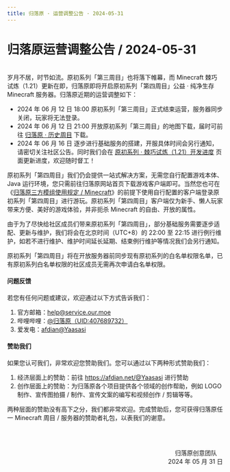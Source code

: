 ```yaml
---
title: 归落原 · 运营调整公告 · 2024-05-31
---
```


# 归落原运营调整公告 / 2024-05-31

<br />
岁月不居，时节如流。原初系列「第三周目」也将落下帷幕，而 Minecraft 棘巧试炼（1.21）更新在即，归落原即将开启原初系列「第四周目」公益 · 纯净生存 Minecraft 服务器。归落原近期的运营调整如下：

- 2024 年 06 月 12 日 18:00 原初系列「第三周目」正式结束运营，服务器同步关闭，玩家将无法登录。
- 2024 年 06 月 12 日 21:00 开放原初系列「第三周目」的地图下载，届时可前往 [归落原 · 历史周目](../../docs/wiki/previous_playthrough) 下载。
- 2024 年 06 月 16 日 逐步进行基础服务的搭建，开服具体时间会另行通知，请密切关注社区公告。同时我们会在 [原初系列 · 棘巧试炼（1.21）开发进度](production_progress/original_for_minecraft_tricky_trials_update) 页面更新进度，欢迎随时督工！

原初系列「第四周目」我们仍会提供一站式解决方案，无需您自行配置游戏本体、Java 运行环境，您只需前往归落原网站首页下载游戏客户端即可。当然您也可在《[归落原三方模组使用规定 / Minecraft](../../docs/rules/allowed_modifications)》的前提下使用自行配置的客户端登录原初系列「第四周目」进行游玩。原初系列「第四周目」客户端仅为新手、懒人玩家带来方便、美好的游戏体验，并非扼杀 Minecraft 的自由、开放的属性。

由于为了尽快给社区成员们带来原初系列「第四周目」，部分基础服务需要逐步适配、更新与维护，我们将会在北京时间（UTC+8）的 22:00 至 22:15 进行例行维护，如若不进行维护、维护时间延长延期、结束例行维护等情况我们会另行通知。

原初系列「第四周目」将在开放服务器前同步现有原初系列的白名单权限名单，已有原初系列白名单权限的社区成员无需再次申请白名单权限。


#### 问题反馈

若您有任何问题或建议，欢迎通过以下方式告诉我们：

1. 官方邮箱：help@service.our.moe
2. 哔哩哔哩：[@归落原（UID:407689732）](https://space.bilibili.com/407689732)
3. 爱发电：[afdian@Yaasasi](https://afdian.net/@Yaasasi)


#### 赞助我们

如果您认可我们，非常欢迎您赞助我们。您可以通过以下两种形式赞助我们：

1. 经济层面上的赞助：前往 https://afdian.net/@Yaasasi 进行赞助
2. 创作层面上的赞助：为归落原各个项目提供各个领域的创作帮助，例如 LOGO 制作、宣传图拍摄 / 制作、宣传文案的编写和视频创作 / 剪辑等等。

两种层面的赞助没有高下之分，我们都非常欢迎。完成赞助后，您可获得归落原任一 Minecraft 周目 / 服务器的赞助者礼包，以表我们的谢意。


<br /><br /><p align="right">归落原创意团队&emsp;<br />2024 年 05 月 31 日</p>